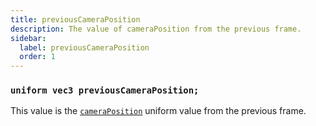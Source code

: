 ```yaml
---
title: previousCameraPosition
description: The value of cameraPosition from the previous frame.
sidebar:
  label: previousCameraPosition
  order: 1
---
```


### `uniform vec3 previousCameraPosition;`

This value is the [`cameraPosition`](/reference/uniforms/general/cameraposition) uniform value from the previous frame.